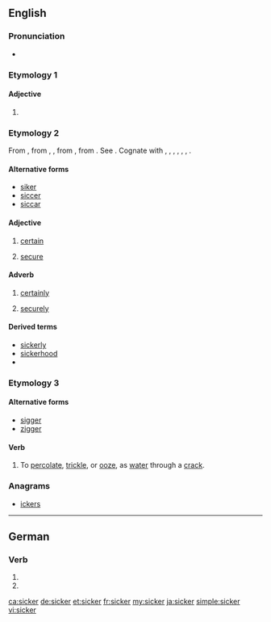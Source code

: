 ==English==

===Pronunciation===
* {{rhymes|ɪkə(ɹ)|lang=en}}

===Etymology 1===
{{compound|sick|-er|lang=en}}

====Adjective====
{{head|en|adjective comparative form}}

# {{en-comparative of|sick}}

===Etymology 2===
From {{etyl|enm|en}} {{m|enm|siker||secure, safe, stable, certain; gewiss, securely, safely, certainly}}, from {{etyl|ang|en}} {{m|ang|sicer}}, {{m|ang|sicor||secure from, free from guilt and the punishment, safe, free from danger or harm, sure, certain, free from doubt, trustworthy}}, from {{etyl|gem-pro|en}} {{m|gem-pro|*sikuraz||free, secure}}, from {{etyl|la|en}} {{m|la|sēcūrus||secure|lit=without care}}. See {{l|en|secure}}. Cognate with {{etyl|sco|-}} {{m|sco|siker}}, {{m|sco|seker||safe, secure}}, {{etyl|frr|-}} {{m|frr|sijcker||sure, secure}}, {{etyl|nl|-}} {{m|nl|zeker||sure, certain, safe, secure, confirmed}}, {{etyl|de|-}} {{m|de|sicher||sure, secure, confirmed}}, {{etyl|sv|-}} {{m|sv|säker||secure, safe, sure}}, {{etyl|no|-}} {{m|no|sikker||secure}}.

====Alternative forms====
* [[siker]]
* [[siccer]]
* [[siccar]]

====Adjective====
{{en-adj|?}}

# {{label|en|obsolete|outside|dialects}} [[certain]]
# {{label|en|obsolete|outside|dialects}} [[secure]]

====Adverb====
{{en-adv|?}}

# {{label|en|obsolete|outside|dialects}} [[certainly]]
# {{label|en|obsolete|outside|dialects}} [[securely]]

====Derived terms====
* [[sickerly]]
* [[sickerhood]]
* {{l|en|sickerness}}

===Etymology 3===

====Alternative forms====
* [[sigger]]
* [[zigger]]

====Verb====
{{en-verb}}

# {{label|en|mining|UK|dialect}} To [[percolate]], [[trickle]], or [[ooze]], as [[water]] through a [[crack]].

{{Webster 1913}}

===Anagrams===
* [[ickers#English|ickers]]

----

==German==

===Verb===
{{head|de|verb form}}

# {{de-verb form of|sickern|1|s|g}}
# {{de-verb form of|sickern|i|s}}

[[ca:sicker]]
[[de:sicker]]
[[et:sicker]]
[[fr:sicker]]
[[my:sicker]]
[[ja:sicker]]
[[simple:sicker]]
[[vi:sicker]]